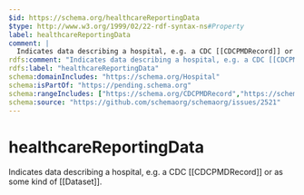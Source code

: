 ```yaml
---
$id: https://schema.org/healthcareReportingData
$type: http://www.w3.org/1999/02/22-rdf-syntax-ns#Property
label: healthcareReportingData
comment: |
  Indicates data describing a hospital, e.g. a CDC [[CDCPMDRecord]] or as some kind of [[Dataset]].
rdfs:comment: "Indicates data describing a hospital, e.g. a CDC [[CDCPMDRecord]] or as some kind of [[Dataset]]."
rdfs:label: "healthcareReportingData"
schema:domainIncludes: "https://schema.org/Hospital"
schema:isPartOf: "https://pending.schema.org"
schema:rangeIncludes: ["https://schema.org/CDCPMDRecord","https://schema.org/Dataset"]
schema:source: "https://github.com/schemaorg/schemaorg/issues/2521"
---
```


# healthcareReportingData

Indicates data describing a hospital, e.g. a CDC [[CDCPMDRecord]] or as some kind of [[Dataset]].

